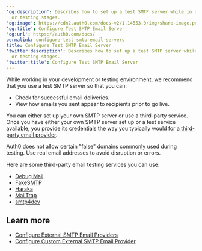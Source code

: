 ---
'og:description': Describes how to set up a test SMTP server while in development
  or testing stages.
'og:image': https://cdn2.auth0.com/docs-v2/1.14553.0/img/share-image.png
'og:title': Configure Test SMTP Email Server
'og:url': https://auth0.com/docs/
permalink: configure-test-smtp-email-servers
title: Configure Test SMTP Email Server
'twitter:description': Describes how to set up a test SMTP server while in development
  or testing stages.
'twitter:title': Configure Test SMTP Email Server
---
While working in your development or testing environment, we recommend that you use a test SMTP server so that you can:

* Check for successful email deliveries.
* View how emails you sent appear to recipients prior to go live.

You can either set up your own SMTP server or use a third-party service. Once you have either your own SMTP server set up or a test service available, you provide its credentials the way you typically would for a [third-party email provider](/docs/customize/email/smtp-email-providers/configure-custom-external-smtp-email-provider).

Auth0 does not allow certain "false" domains commonly used during testing. Use real email addresses to avoid disruption or errors.

Here are some third-party email testing services you can use:

* [Debug Mail](https://debugmail.io/)
* [FakeSMTP](https://nilhcem.github.io/FakeSMTP/)
* [Haraka](https://haraka.github.io/)
* [MailTrap](https://mailtrap.io/)
* [smtp4dev](https://smtp4dev.codeplex.com/)

## Learn more

* [Configure External SMTP Email Providers](/docs/customize/email/smtp-email-providers)
* [Configure Custom External SMTP Email Provider](/docs/customize/email/smtp-email-providers/configure-custom-external-smtp-email-provider)